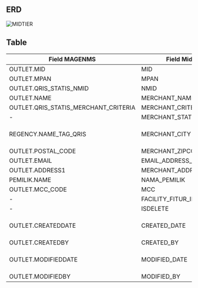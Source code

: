## **ERD**
![MIDTIER](/img/dokumen_magenta/midtier.png)

## **Table**
| Field MAGENMS                        | Field Midtier           | Value         |
|--------------------------------------|-------------------------|---------------|
| OUTLET.MID                           | MID                     |               |
| OUTLET.MPAN                          | MPAN                    |               |
| OUTLET.QRIS_STATIS_NMID              | NMID                    |               |
| OUTLET.NAME                          | MERCHANT_NAME           |               |
| OUTLET.QRIS_STATIS_MERCHANT_CRITERIA | MERCHANT_CRITERIA       |               |
| -                                    | MERCHANT_STATE          | ID            |
| REGENCY.NAME_TAG_QRIS                | MERCHANT_CITY           | "" Kalau NULL |
| OUTLET.POSTAL_CODE                   | MERCHANT_ZIPCODE        |               |
| OUTLET.EMAIL                         | EMAIL_ADDRESS_STATEMENT |               |
| OUTLET.ADDRESS1                      | MERCHANT_ADDRESS        |               |
| PEMILIK.NAME                         | NAMA_PEMILIK            |               |
| OUTLET.MCC_CODE                      | MCC                     |               |
| -                                    | FACILITY_FITUR_ID       | RE            |
| -                                    | ISDELETE                | FALSE         |
| OUTLET.CREATEDDATE                   | CREATED_DATE            | dd-mon-yyyy   |
| OUTLET.CREATEDBY                     | CREATED_BY              |               |
| OUTLET.MODIFIEDDATE                  | MODIFIED_DATE           | dd-mon-yyyy   |
| OUTLET.MODIFIEDBY                    | MODIFIED_BY             |               |